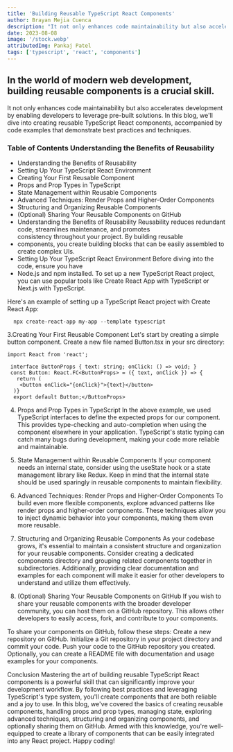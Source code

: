 ```yaml
---
title: 'Building Reusable TypeScript React Components'
author: Brayan Mejia Cuenca
description: "It not only enhances code maintainability but also accelerates development by enabling developers to leverage pre-built solutions."
date: 2023-08-08
image: '/stock.webp'
attributedImg: Pankaj Patel
tags: ['typescript', 'react', 'components']
---
```


## In the world of modern web development, building reusable components is a crucial skill.

It not only enhances code maintainability but also accelerates development by enabling developers to leverage pre-built solutions. In this blog, we'll dive into creating reusable TypeScript React components, accompanied by code examples that demonstrate best practices and techniques.

### Table of Contents Understanding the Benefits of Reusability

- Understanding the Benefits of Reusability
- Setting Up Your TypeScript React Environment
- Creating Your First Reusable Component
- Props and Prop Types in TypeScript
- State Management within Reusable Components
- Advanced Techniques: Render Props and Higher-Order Components
- Structuring and Organizing Reusable Components
- (Optional) Sharing Your Reusable Components on GitHub
- Understanding the Benefits of Reusability Reusability reduces redundant code, streamlines maintenance, and promotes  
  consistency throughout your project. By building reusable
- components, you create building blocks that can be easily assembled to create complex UIs.
- Setting Up Your TypeScript React Environment Before diving into the code, ensure you have
- Node.js and npm installed. To set up a new TypeScript React project, you can use popular tools like Create React App with TypeScript or Next.js with TypeScript.

Here's an example of setting up a TypeScript React project with Create React App:

```tsx
  npx create-react-app my-app --template typescript
```

3.Creating Your First Reusable Component Let's start by creating a simple button component. Create a new file named Button.tsx in your src directory:

```tsx
import React from 'react';

 interface ButtonProps { text: string; onClick: () => void; } 
 const Button: React.FC<ButtonProps> = ({ text, onClick }) => {
   return (
    <button onClick="{onClick}">{text}</button>
  )} 
  export default Button;</ButtonProps>
```

4. Props and Prop Types in TypeScript In the above example, we used TypeScript interfaces to define the expected props for our component. This provides type-checking and auto-completion when using the component elsewhere in your application. TypeScript's static typing can catch many bugs during development, making your code more reliable and maintainable.

5. State Management within Reusable Components If your component needs an internal state, consider using the useState hook or a state management library like Redux. Keep in mind that the internal state should be used sparingly in reusable components to maintain flexibility.

6. Advanced Techniques: Render Props and Higher-Order Components To build even more flexible components, explore advanced patterns like render props and higher-order components. These techniques allow you to inject dynamic behavior into your components, making them even more reusable.

7. Structuring and Organizing Reusable Components As your codebase grows, it's essential to maintain a consistent structure and organization for your reusable components. Consider creating a dedicated components directory and grouping related components together in subdirectories. Additionally, providing clear documentation and examples for each component will make it easier for other developers to understand and utilize them effectively.

8. (Optional) Sharing Your Reusable Components on GitHub If you wish to share your reusable components with the broader developer community, you can host them on a GitHub repository. This allows other developers to easily access, fork, and contribute to your components.

To share your components on GitHub, follow these steps:
Create a new repository on GitHub.
Initialize a Git repository in your project directory and commit your code.
Push your code to the GitHub repository you created.
Optionally, you can create a README file with documentation and usage examples for your components.

Conclusion Mastering the art of building reusable TypeScript React components is a powerful skill that can significantly improve your development workflow. By following best practices and leveraging TypeScript's type system, you'll create components that are both reliable and a joy to use.
In this blog, we've covered the basics of creating reusable components, handling props and prop types, managing state, exploring advanced techniques, structuring and organizing components, and optionally sharing them on GitHub. Armed with this knowledge, you're well-equipped to create a library of components that can be easily integrated into any React project. Happy coding!

